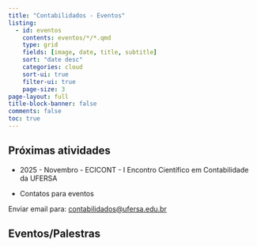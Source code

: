 ```yaml
---
title: "Contabilidados - Eventos"
listing:
  - id: eventos
    contents: eventos/*/*.qmd
    type: grid
    fields: [image, date, title, subtitle]
    sort: "date desc"
    categories: cloud
    sort-ui: true
    filter-ui: true
    page-size: 3
page-layout: full
title-block-banner: false
comments: false
toc: true
---
```


## Próximas atividades

-   2025 - Novembro - ECICONT - I Encontro Científico em Contabilidade da UFERSA


-   Contatos para eventos

Enviar email para: [contabilidados\@ufersa.edu.br](mailto:contabilidados@ufersa.edu.br)

## Eventos/Palestras

::: {#eventos}
:::
